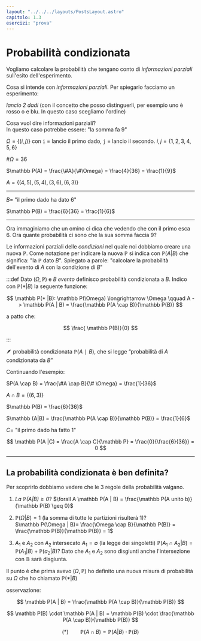 ```yaml
---
layout: "../../../layouts/PostsLayout.astro"
capitolo: 1.3
esercizi: "prova"
---
```


# Probabilità condizionata

Vogliamo calcolare la probabilità che tengano conto di _informazioni parziali_ sull'esito dell'esperimento.

Cosa si intende con _informazioni parziali_. Per spiegarlo facciamo un esperimento:

_lancio 2 dadi_ (con il concetto che posso distinguerli, per esempio uno è rosso o e blu. In questo caso scegliamo l'ordine)

Cosa vuol dire informazioni parziali?<br/>
In questo caso potrebbe essere: "la somma fa 9"

$\Omega = \{ (i,j) \}$ con `i` = lancio il primo dado, `j` = lancio il secondo. $i,j = \{ 1,2,3,4,5,6 \}$

$\#\Omega = 36$

$\mathbb P(A) = \frac{\#A}{\#\Omega} = \frac{4}{36} = \frac{1}{9}$

$A = \{ (4,5), (5,4), (3,6), (6,3) \}$

---

$B =$ "il primo dado ha dato 6"

$\mathbb P(B) = \frac{6}{36} = \frac{1}{6}$

---

Ora immaginiamo che un omino ci dica che vedendo che con il primo esca 6. Ora quante probabilità ci sono che la sua somma faccia 9?

Le informazioni parziali delle _condizioni_ nel quale noi dobbiamo creare una nuova $\mathbb P$. Come notazione per indicare la nuova $\mathbb P$ si indica con $\mathbb P(A | B)$ che significa: "la $\mathbb P$ dato $B$". Spiegato a parole: "calcolare la probabilità dell'evento di $A$ con la condizione di $B$"

:::def
Dato $(\Omega, \mathbb P)$ e $B$ _evento_ definisco probabilità condizionata a $B$. Indico con $\mathbb P(* | B)$ la seguente funzione:

$$
\mathbb P(* |B): \mathbb P(\Omega) \longrightarrow \Omega \qquad A -> \mathbb P(A | B) = \frac{\mathbb P(A \cap B)}{\mathbb P(B)}
$$

a patto che:

$$
\frac{
\mathbb P(B)}{0}
$$

:::

🪶 probabilità condizionata $\mathbb P(A∣B)$, che si legge “probabilità di $A$ condizionata da $B$”

Continuando l'esempio:

$P(A \cap B) = \frac{\#A \cap B}{\# \Omega} = \frac{1}{36}$

$A \cap B = \{ (6,3) \}$

$\mathbb P(B) = \frac{6}{36}$

$\mathbb (A|B) = \frac{\mathbb P(A \cap B)}{\mathbb P(B)} = \frac{1}{6}$

$C =$ "il primo dado ha fatto 1"

$$
\mathbb P(A |C) = \frac{A \cap C}{\mathbb P} = \frac{0}{\frac{6}{36}} = 0
$$

---

## La probabilità condizionata è ben definita?

Per scoprirlo dobbiamo vedere che le 3 regole della probabilità valgano.

1. _La $\mathbb P(A | B) \geq 0$_? $\forall A \mathbb P(A | B) = \frac{\mathbb P(A unito b)}{\mathbb P(B) \geq 0}$

2. $\mathbb P(\Omega | B) = 1$ (la somma di tutte le partizioni risulterà 1)?<br/>
   $\mathbb P(\Omega | B)= \frac{\Omega \cap B}{\mathbb P(B)} = \frac{\mathbb P(B)}{\mathbb P(B)} = 1$

3. $A_1$ e $A_2$ con $A_2$ intersecato $A_1 = \emptyset$ (la legge dei singoletti) $\mathbb P(A_1 \cap A_2 | B) = \mathbb P(A_1 | B) + \mathbb P(a_2 | B)$? Dato che $A_1$ e $A_2$ sono disgiunti anche l'intersezione con $\mathbb B$ sarà disgiunta.

Il punto è che prima avevo $(\Omega, \mathbb P)$ ho definito una nuova misura di probabilità su $\Omega$ che ho chiamato $\mathbb P(* | B)$

osservazione:

$$
\mathbb P(A | B) = \frac{\mathbb P(A \cap B)}{\mathbb P(B)}
$$

$$
\mathbb P(B) \cdot \mathbb P(A | B) = \mathbb P(B) \cdot \frac{\mathbb P(A \cap B)}{\mathbb P(B)}
$$

$$
(*)\qquad \mathbb P(A \cap B) = \mathbb P(A | B) \cdot \mathbb P(B)
$$
